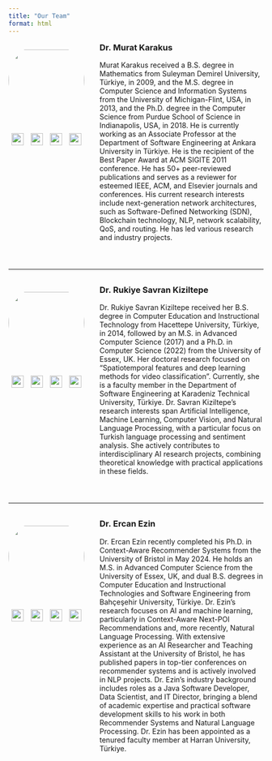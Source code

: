 ```yaml
---
title: "Our Team"
format: html
---
```


```{=html}
<style>
.team-member {
  display: flex;
  margin-bottom: 40px;
  align-items: flex-start;
}
.profile-section {
  width: 150px;
  margin-right: 30px;
  flex-shrink: 0;
  display: flex;
  flex-direction: column;
  align-items: center;
}
.profile-image {
  width: 150px;
  height: 150px;
  margin-bottom: 15px;
  overflow: hidden;
  border-radius: 50%;
}
.profile-image img {
  width: 100%;
  height: 100%;
  object-fit: cover;
}
.member-info {
  flex-grow: 1;
}
.social-icons {
  display: flex;
  justify-content: center;
  width: 100%;
}
.social-icon {
  width: 24px;
  height: 24px;
  margin: 0 5px;
}
h3 {
  margin-top: 0;
}
hr {
  margin: 30px 0;
}
</style>
```

:::: {.team-member}
::: {.profile-section}
::: {.profile-image}
![](/img/murat.png)
:::
::: {.social-icons}
[![](/img/email.png){.social-icon}](mailto:mrtkarakus@ankara.edu.tr)
[![](/img/google_scholar.png){.social-icon}](https://scholar.google.com/citations?user=fGkZEUsAAAAJ&hl=en)
[![](/img/linkedin.png){.social-icon}](https://www.linkedin.com/in/drmuratkarakus/)
[![](/img/uni.png){.social-icon}](https://avesis.ankara.edu.tr/mrtkarakus)
:::
:::
::: {.member-info}
### Dr. Murat Karakus

Murat Karakus received a B.S. degree in Mathematics from Suleyman Demirel University, Türkiye, in 2009, and the M.S. degree in Computer Science and Information Systems from the University of Michigan-Flint, USA, in 2013, and the Ph.D. degree in the Computer Science from Purdue School of Science in Indianapolis, USA, in 2018. He is currently working as an Associate Professor at the Department of Software Engineering at Ankara University in Türkiye. He is the recipient of the Best Paper Award at ACM SIGITE 2011 conference. He has 50+ peer-reviewed publications and serves as a reviewer for esteemed IEEE, ACM, and Elsevier journals and conferences. His current research interests include next-generation network architectures, such as Software-Defined Networking (SDN), Blockchain technology, NLP, network scalability, QoS, and routing. He has led various research and industry projects.
:::
::::

<hr>

:::: {.team-member}
::: {.profile-section}
::: {.profile-image}
![](/img/rukiye.png)
:::
::: {.social-icons}
[![](/img/email.png){.social-icon}](mailto:rukiye.savrankiziltepe@ktu.edu.tr)
[![](/img/google_scholar.png){.social-icon}](https://scholar.google.com/citations?user=IdicMRsAAAAJ&hl=en)
[![](/img/linkedin.png){.social-icon}](https://scholar.google.com.tr/citations?user=IdicMRsAAAAJ)
[![](/img/uni.png){.social-icon}](https://avesis.ktu.edu.tr/rukiye.savrankiziltepe)
:::
:::
::: {.member-info}
### Dr. Rukiye Savran Kiziltepe

Dr. Rukiye Savran Kiziltepe received her B.S. degree in Computer Education and Instructional Technology from Hacettepe University, Türkiye, in 2014, followed by an M.S. in Advanced Computer Science (2017) and a Ph.D. in Computer Science (2022) from the University of Essex, UK. Her doctoral research focused on "Spatiotemporal features and deep learning methods for video classification". Currently, she is a faculty member in the Department of Software Engineering at Karadeniz Technical University, Türkiye. Dr. Savran Kiziltepe's research interests span Artificial Intelligence, Machine Learning, Computer Vision, and Natural Language Processing, with a particular focus on Turkish language processing and sentiment analysis. She actively contributes to interdisciplinary AI research projects, combining theoretical knowledge with practical applications in these fields.

:::
::::

<hr>

:::: {.team-member}
::: {.profile-section}
::: {.profile-image}
![](/img/ercanprofile.jpg)
:::
::: {.social-icons}
[![](/img/email.png){.social-icon}](mailto:dr.ercan.ezin@gmail.com)
[![](/img/google_scholar.png){.social-icon}](https://scholar.google.com/citations?user=jhIZYCwAAAAJ&hl=en)
[![](/img/linkedin.png){.social-icon}](https://www.linkedin.com/in/ercanezin)
[![](/img/web.png){.social-icon}](https://www.ercanezin.com)
:::
:::
::: {.member-info}
### Dr. Ercan Ezin

Dr. Ercan Ezin recently completed his Ph.D. in Context-Aware Recommender Systems from the University of Bristol in May 2024. He holds an M.S. in Advanced Computer Science from the University of Essex, UK, and dual B.S. degrees in Computer Education and Instructional Technologies and Software Engineering from Bahçeşehir University, Türkiye. Dr. Ezin's research focuses on AI and machine learning, particularly in Context-Aware Next-POI Recommendations and, more recently, Natural Language Processing. With extensive experience as an AI Researcher and Teaching Assistant at the University of Bristol, he has published papers in top-tier conferences on recommender systems and is actively involved in NLP projects. Dr. Ezin's industry background includes roles as a Java Software Developer, Data Scientist, and IT Director, bringing a blend of academic expertise and practical software development skills to his work in both Recommender Systems and Natural Language Processing. Dr. Ezin has been appointed as a tenured faculty member at Harran University, Türkiye.
:::
::::